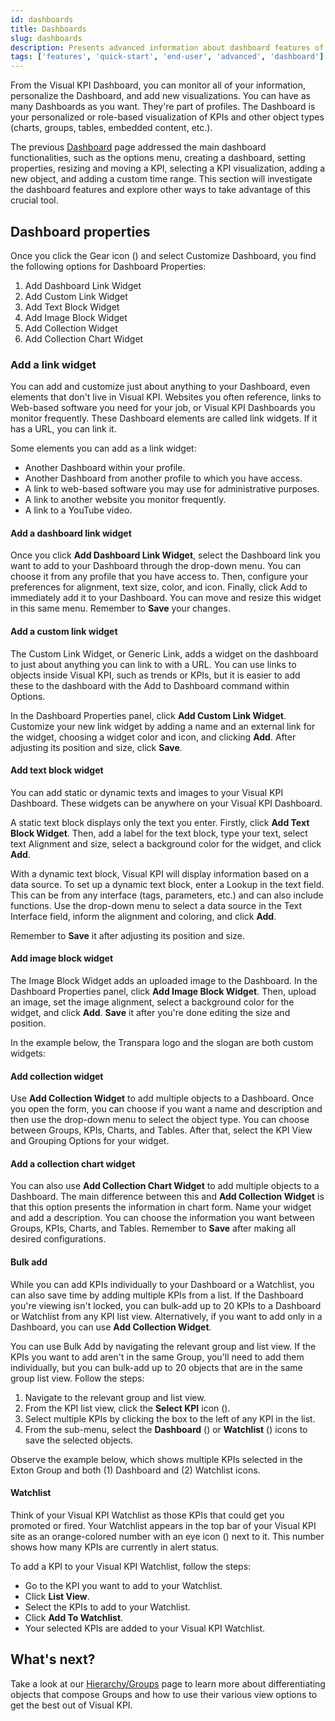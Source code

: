 ```yaml
---
id: dashboards
title: Dashboards
slug: dashboards
description: Presents advanced information about dashboard features of Visual KPIs software for an end user.
tags: ['features', 'quick-start', 'end-user', 'advanced', 'dashboard']
---
```



From the Visual KPI Dashboard, you can monitor all of your information, personalize the Dashboard, and add new visualizations. You can have as many Dashboards as you want. They're part of profiles. The Dashboard is your personalized or role-based visualization of KPIs and other object types (charts, groups, tables, embedded content, etc.).

The previous [Dashboard](/docs/end-user/basic-navigation/dashboards) page addressed the main dashboard functionalities, such as the options menu, creating a dashboard, setting properties, resizing and moving a KPI, selecting a KPI visualization, adding a new object, and adding a custom time range. This section will investigate the dashboard features and explore other ways to take advantage of this crucial tool.

## Dashboard properties

Once you click the Gear icon (<SvgFont icon="188"/>) and select Customize Dashboard, you find the following options for Dashboard Properties:

1. Add Dashboard Link Widget
2. Add Custom Link Widget
3. Add Text Block Widget
4. Add Image Block Widget
5. Add Collection Widget
6. Add Collection Chart Widget

<StylizedImage
  imgURL="img/docs/end-user/features/dashboards/features-dashboardproperties.png"
  alt="Dashboard Properties"
/>
 
### Add a link widget

You can add and customize just about anything to your Dashboard, even elements that don't live in Visual KPI. Websites you often reference, links to Web-based software you need for your job, or Visual KPI Dashboards you monitor frequently. These Dashboard elements are called link widgets. If it has a URL, you can link it.

Some elements you can add as a link widget:

- Another Dashboard within your profile.
- Another Dashboard from another profile to which you have access.
- A link to web-based software you may use for administrative purposes.
- A link to another website you monitor frequently.
- A link to a YouTube video.

#### Add a dashboard link widget

Once you click **Add Dashboard Link Widget**, select the Dashboard link you want to add to your Dashboard through the drop-down menu. You can choose it from any profile that you have access to. Then, configure your preferences for alignment, text size, color, and icon. Finally, click Add to immediately add it to your Dashboard. You can move and resize this widget in this same menu. Remember to **Save** your changes.

<StylizedImage
  imgURL="img/docs/end-user/features/dashboards/features-dashboardlink.png"
  alt="Dashboard Link Widget"
/>

#### Add a custom link widget

The Custom Link Widget, or Generic Link, adds a widget on the dashboard to just about anything you can link to with a URL. You can use links to objects inside Visual KPI, such as trends or KPIs, but it is easier to add these to the dashboard with the Add to Dashboard command within Options.

In the Dashboard Properties panel, click **Add Custom Link Widget**. Customize your new link widget by adding a name and an external link for the widget, choosing a widget color and icon, and clicking **Add**. After adjusting its position and size, click **Save**.

<StylizedImage
  imgURL="img/docs/end-user/features/dashboards/features-externallink.png"
  alt="Custom Link Widget"
/>

#### Add text block widget

You can add static or dynamic texts and images to your Visual KPI Dashboard. These widgets can be anywhere on your Visual KPI Dashboard.

A static text block displays only the text you enter. Firstly, click **Add Text Block Widget**. Then, add a label for the text block, type your text, select text Alignment and size, select a background color for the widget, and click **Add**.

With a dynamic text block, Visual KPI will display information based on a data source. To set up a dynamic text block, enter a Lookup in the text field. This can be from any interface (tags, parameters, etc.) and can also include functions. Use the drop-down menu to select a data source in the Text Interface field, inform the alignment and coloring, and click **Add**.

Remember to **Save** it after adjusting its position and size.

<StylizedImage
  imgURL="img/docs/end-user/features/dashboards/feature-textblockwidget.png"
  alt="Text Block Widget"
/>

#### Add image block widget

The Image Block Widget adds an uploaded image to the Dashboard. In the Dashboard Properties panel, click **Add Image Block Widget**. Then, upload an image, set the image alignment, select a background color for the widget, and click **Add**. **Save** it after you're done editing the size and position.

<StylizedImage
  imgURL="img/docs/end-user/features/dashboards/feature-imageblockwidget.png"
  alt="Image Block Widget"
/>

In the example below, the Transpara logo and the slogan are both custom widgets:

<StylizedImage
  imgURL="img/docs/end-user/features/dashboards/feature-textimage-example2.png"
  alt="Image Block Widget Example"
/>

#### Add collection widget

Use **Add Collection Widget** to add multiple objects to a Dashboard. Once you open the form, you can choose if you want a name and description and then use the drop-down menu to select the object type. You can choose between Groups, KPIs, Charts, and Tables. After that, select the KPI View and Grouping Options for your widget.

<StylizedImage
  imgURL="img/docs/end-user/features/dashboards/feature-collectionwidget.png"
  alt="Collection Widget"
/>

#### Add a collection chart widget

You can also use **Add Collection Chart Widget** to add multiple objects to a Dashboard. The main difference between this and **Add Collection Widget** is that this option presents the information in chart form. Name your widget and add a description. You can choose the information you want between Groups, KPIs, Charts, and Tables. Remember to **Save** after making all desired configurations.

<StylizedImage
  imgURL="img/docs/end-user/features/dashboards/feature-collectionchartwidget.png"
  alt="Collection Chart Widget"
/>

#### Bulk add

While you can add KPIs individually to your Dashboard or a Watchlist, you can also save time by adding multiple KPIs from a list. If the Dashboard you're viewing isn't locked, you can bulk-add up to 20 KPIs to a Dashboard or Watchlist from any KPI list view. Alternatively, if you want to add only in a Dashboard, you can use **Add Collection Widget**.

You can use Bulk Add by navigating the relevant group and list view. If the KPIs you want to add aren't in the same Group, you'll need to add them individually, but you can bulk-add up to 20 objects that are in the same group list view. Follow the steps:

1. Navigate to the relevant group and list view.
2. From the KPI list view, click the **Select KPI** icon (<SvgFont icon="153"/>).
3. Select multiple KPIs by clicking the box to the left of any KPI in the list.
4. From the sub-menu, select the **Dashboard** (<SvgFont icon="10"/>) or **Watchlist** (<SvgFont icon="183"/>) icons to save the selected objects.

Observe the example below, which shows multiple KPIs selected in the Exton Group and both (1) Dashboard and (2) Watchlist icons.

<StylizedImage
  imgURL="img/docs/end-user/features/dashboards/feature-bulkadd.png"
  alt="Bulk Add"
/>

#### Watchlist

Think of your Visual KPI Watchlist as those KPIs that could get you promoted or fired. Your Watchlist appears in the top bar of your Visual KPI site as an orange-colored number with an eye icon (<SvgFont icon="183"/>) next to it. This number shows how many KPIs are currently in alert status.

To add a KPI to your Visual KPI Watchlist, follow the steps:

- Go to the KPI you want to add to your Watchlist.
- Click **List View**.
- Select the KPIs to add to your Watchlist.
- Click **Add To Watchlist**.
- Your selected KPIs are added to your Visual KPI Watchlist.

## What's next?

Take a look at our [Hierarchy/Groups](groups) page to learn more about differentiating objects that compose Groups and how to use their various view options to get the best out of Visual KPI.